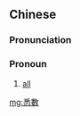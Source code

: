 {{also|悉数}}
==Chinese==
{{zh-forms|s=悉数}}

===Pronunciation===
{{zh-pron
|m=xīshù
|c=sik1 sou3
|mn=qz:siak-sò͘/xm,zz:sit-sò͘
|cat=pron
}}

===Pronoun===
{{zh-pronoun}}

# {{lb|zh|literary}} [[all]]
#: {{zh-x|已 悉數 刪除。|They have '''all''' been deleted.}}

[[mg:悉數]]